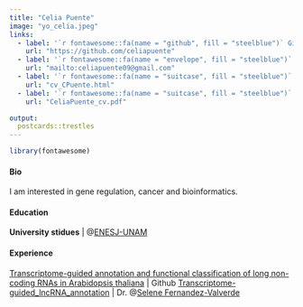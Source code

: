 ```yaml
---
title: "Celia Puente"
image: "yo_celia.jpeg"
links:
  - label: '`r fontawesome::fa(name = "github", fill = "steelblue")` Github'
    url: "https://github.com/celiapuente"
  - label: '`r fontawesome::fa(name = "envelope", fill = "steelblue")` Mail'
    url: "mailto:celiapuente09@gmail.com"
  - label: '`r fontawesome::fa(name = "suitcase", fill = "steelblue")` CV [HTML]'
    url: "cv_CPuente.html"
  - label: '`r fontawesome::fa(name = "suitcase", fill = "steelblue")` CV [PDF]'
    url: "CeliaPuente_cv.pdf"

output:
  postcards::trestles
---
```


```r
library(fontawesome)
```

#### **Bio** 

I am interested in gene regulation, cancer and bioinformatics.

#### **Education**

**University stidues** | @[ENESJ-UNAM](https://lcgej.unam.mx)

#### **Experience**




[Transcriptome-guided annotation and functional classification of long non-coding RNAs in Arabidopsis thaliana](https://pubmed.ncbi.nlm.nih.gov/35982083/) | Github [Transcriptome-guided_lncRNA_annotation](https://github.com/RegRNALab/Transcriptome-guided_lncRNA_annotation) | Dr. @[Selene Fernandez-Valverde](https://twitter.com/SelFdz)

